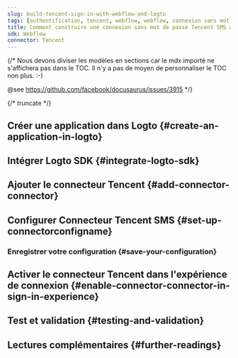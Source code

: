 ```yaml
---
slug: build-tencent-sign-in-with-webflow-and-logto
tags: [authentification, tencent, webflow, webflow, connexion sans mot de passe, connexion, login]
title: Comment construire une connexion sans mot de passe Tencent SMS avec Webflow
sdk: Webflow
connector: Tencent
---
```


{/*
  Nous devons diviser les modèles en sections car le mdx importé ne s'affichera pas dans le TOC.
  Il n'y a pas de moyen de personnaliser le TOC non plus. :-)

  @see https://github.com/facebook/docusaurus/issues/3915
*/}



{/* truncate */}

<Intro connector={connector} sdk="Webflow" link="https://webflow.com" />

## Créer une application dans Logto \{#create-an-application-in-logto}

<CreateApplication type="Application monopage" framework="Webflow" />

## Intégrer Logto SDK \{#integrate-logto-sdk}

<IntegrateSdk />

## Ajouter le connecteur Tencent \{#add-connector-connector}

<AddPasswordlessConnector
  connector={connector}
  connectorType="SMS"
  passwordlessSignUpIdentifier="Numéro de téléphone"
/>

## Configurer Connecteur Tencent SMS \{#set-up-connectorconfigname}

<ConnectorGuide />

### Enregistrer votre configuration \{#save-your-configuration}

<SaveYourConfiguration connector={connector} />

## Activer le connecteur Tencent dans l'expérience de connexion \{#enable-connector-connector-in-sign-in-experience}

<EnablePasswordlessConnector
  connectorType="SMS"
  passwordlessSignUpIdentifier="Numéro de téléphone"
/>

## Test et validation \{#testing-and-validation}

<TestingAndValidation connector={connector} sdk="Webflow" />

## Lectures complémentaires \{#further-readings}

<FurtherReadings />

